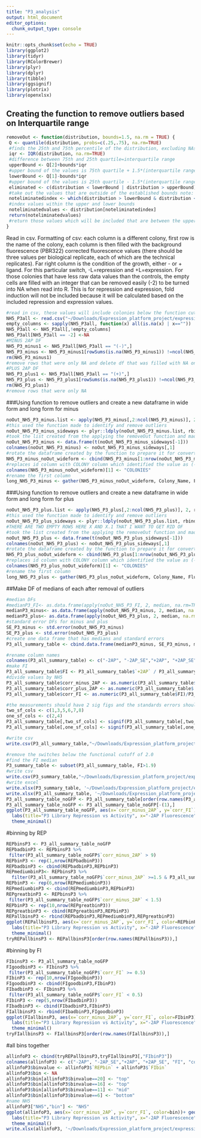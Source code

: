 ```yaml
---
title: "P3_analysis"
output: html_document
editor_options: 
  chunk_output_type: console
---
```


```r
knitr::opts_chunk$set(echo = TRUE)
library(ggplot2)
library(tidyr)
library(RColorBrewer)
library(plyr)
library(dplyr)
library(tibble)
library(ggsignif)
library(plotrix)
library(openxlsx)
```

## Creating the function to remove outliers based on Interquartile range

```r
removeOut <- function(distribution, bounds=1.5, na.rm = TRUE) {
 Q <- quantile(distribution, probs=c(.25,.75), na.rm=TRUE) 
 #finds the 25th and 75th percentile of the distribution, excluding NAs
 iqr <- IQR(distribution, na.rm=TRUE)
 #difference between 75th and 25th quartile=interquartile range
 upperBound <- Q[2]+bounds*iqr
 #upper bound of the values is 75th quartile + 1.5*(interquartile range) note: that 1.5 can be varied by changing bound
 lowerBound <- Q[1]-bounds*iqr
 #upper bound of the values is 25th quartile - 1.5*(interquartile range)
 eliminated <- c(distribution < lowerBound | distribution > upperBound)
 #take out the values that are outside of the established bounds note: that 1.5 can be varied by changing bound
 noteliminatedindex <- which(distribution > lowerBound & distribution < upperBound)
 #index values within the upper and lower bounds
 noteliminatedvalues <- distribution[noteliminatedindex]
 return(noteliminatedvalues)
 #return those values which will be included that are between the upper and lower bounds 
}
```

Read in csv.
Formatting of csv: each column is a different colony, first row is the name of the colony, each column is then filled with the background fluorescence (PBR322) corrected fluorescence values (there should be three values per biological replicate, each of which are the technical replicates). Far right column is the condition of the growth, either - or + ligand. For this particular switch, -L=repression and +L=expression. For those colonies that have less raw data values than the controls, the empty cells are filled with an integer that can be removed easily (-2) to be turned into NA when read into R. 
This is for repression and expression, fold induction will not be included because it will be calculated based on the included repression and expression values.
```r
#read in csv, these values will include colonies below the function cut off which has been defined here as 2.0
NH5_P3all <- read.csv("~/Downloads/Expression_platform_project/expression_platform_files/P3_library_data.csv", header=T)
empty_columns <- sapply(NH5_P3all, function(x) all(is.na(x) | x==""))
NH5_P3all <- NH5_P3all[,!empty_columns]
NH5_P3all[NH5_P3all == -2] <-NA
#MINUS 2AP DF
NH5_P3_minus1 <- NH5_P3all[NH5_P3all == "(-)",]
NH5_P3_minus <- NH5_P3_minus1[rowSums(is.na(NH5_P3_minus1)) !=ncol(NH5_P3_minus1),]
rm(NH5_P3_minus1)
#remove rows that were only NA and delete df that was filled with NA only columns
#PLUS 2AP DF
NH5_P3_plus1 <- NH5_P3all[NH5_P3all == "(+)",]
NH5_P3_plus <- NH5_P3_plus1[rowSums(is.na(NH5_P3_plus1)) !=ncol(NH5_P3_plus1),]
rm(NH5_P3_plus1)
#remove rows that were only NA 
```

###Using function to remove outliers and create a new dataframe in wide form and long form for minus
```r
noOut_NH5_P3_minus.list <- apply(NH5_P3_minus[,2:ncol(NH5_P3_minus)], 2, removeOut, na.rm=TRUE)
#this used the function made to identify and remove outliers 
noOut_NH5_P3_minus_sideways <- plyr::ldply(noOut_NH5_P3_minus.list, rbind)
#took the list created from the applying the removeOut function and made it into a dataframe 
noOut_NH5_P3_minus <- data.frame(t(noOut_NH5_P3_minus_sideways[-1]))
colnames(noOut_NH5_P3_minus) <- noOut_NH5_P3_minus_sideways[,1]
#rotate the dataframe created by the function to prepare it for converting to long form 
NH5_P3_minus_noOut_wideform <- cbind(NH5_P3_minus[1:nrow(noOut_NH5_P3_minus),1], noOut_NH5_P3_minus[,1:ncol(noOut_NH5_P3_minus)])
#replaces id column with COLONY column which identified the value as (-) or (+)
colnames(NH5_P3_minus_noOut_wideform)[1] <- "COLONIES"
#rename the first column 
long_NH5_P3_minus <- gather(NH5_P3_minus_noOut_wideform, Colony_Name, Fluorescence, -COLONIES)
```

###Using function to remove outliers and create a new dataframe in wide form and long form for plus
```r

noOut_NH5_P3_plus.list <- apply(NH5_P3_plus[,2:ncol(NH5_P3_plus)], 2, removeOut, na.rm=TRUE)
#this used the function made to identify and remove outliers 
noOut_NH5_P3_plus_sideways <- plyr::ldply(noOut_NH5_P3_plus.list, rbind)
#THERE ARE TWO EMPTY ROWS HERE X AND X.1 THAT I WANT TO GET RID OF 
#took the list created from the applying the removeOut function and made it into a dataframe 
noOut_NH5_P3_plus <- data.frame(t(noOut_NH5_P3_plus_sideways[-1]))
colnames(noOut_NH5_P3_plus) <- noOut_NH5_P3_plus_sideways[,1]
#rotate the dataframe created by the function to prepare it for converting to long form 
NH5_P3_plus_noOut_wideform <- cbind(NH5_P3_plus[1:nrow(noOut_NH5_P3_plus),1], noOut_NH5_P3_plus[,1:ncol(noOut_NH5_P3_plus)])
#replaces id column with COLONY column which identified the value as (-) or (+)
colnames(NH5_P3_plus_noOut_wideform)[1] <- "COLONIES"
#rename the first column 
long_NH5_P3_plus <- gather(NH5_P3_plus_noOut_wideform, Colony_Name, Fluorescence, -COLONIES)
```

##Make DF of medians of each after removal of outliers 
```r
#median DFs
#medianP3_FI<- as.data.frame(apply(noOut_NH5_P3_FI, 2, median, na.rm=TRUE))
medianP3_minus<- as.data.frame(apply(noOut_NH5_P3_minus, 2, median, na.rm=TRUE))
medianP3_plus<- as.data.frame(apply(noOut_NH5_P3_plus, 2, median, na.rm=TRUE))
#standard error DFs for minus and plus
SE_P3_minus <- std.error(noOut_NH5_P3_minus)
SE_P3_plus <- std.error(noOut_NH5_P3_plus)
#create one data frame that has medians and standard errors
P3_all_summary_table <- cbind.data.frame(medianP3_minus, SE_P3_minus, medianP3_plus, SE_P3_plus)

#rename column names
colnames(P3_all_summary_table) <- c("-2AP", "-2AP_SE","+2AP", "+2AP_SE")
#make FI
P3_all_summary_table$FI <- P3_all_summary_table$`+2AP` / P3_all_summary_table$`-2AP`
#divide values by NH5
P3_all_summary_table$corr_minus_2AP <- as.numeric(P3_all_summary_table$'-2AP')/P3_all_summary_table[c("NH5"),c("-2AP")]
P3_all_summary_table$corr_plus_2AP <- as.numeric(P3_all_summary_table$'+2AP')/P3_all_summary_table[c("NH5"),c("+2AP")]
P3_all_summary_table$corr_FI <- as.numeric(P3_all_summary_table$FI)/P3_all_summary_table[c("NH5"),c("FI")]

#the measurements should have 2 sig figs and the standards errors should have 1 sig fig
two_sf_cols <- c(1,3,5,6,7,8)
one_sf_cols <- c(2,4)
P3_all_summary_table[,two_sf_cols] <- signif(P3_all_summary_table[,two_sf_cols],2)
P3_all_summary_table[,one_sf_cols] <- signif(P3_all_summary_table[,one_sf_cols],1)

#write csv
write.csv(P3_all_summary_table,"~/Downloads/Expression_platform_project/expression_platform_files/analysis/output_files/P3/P3_all_summary_table.csv", row.names = TRUE)

#remove the switches below the functional cutoff of 2.0
#find the FI median
P3_summary_table <- subset(P3_all_summary_table, FI>1.9)
#write csv
write.csv(P3_summary_table,"~/Downloads/Expression_platform_project/expression_platform_files/analysis/output_files/P3/P3_summary_table.csv", row.names = TRUE)
#write excel
write.xlsx(P3_summary_table, '~/Downloads/Expression_platform_project/expression_platform_files/analysis/output_files/P3/P3_summary_table.xlsx', rowNames = TRUE)
write.xlsx(P3_all_summary_table, '~/Downloads/Expression_platform_project/expression_platform_files/analysis/output_files/P3/P3_all_summary_table.xlsx', rowNames = TRUE)
P3_all_summary_table_noGFP <- P3_all_summary_table[order(row.names(P3_all_summary_table)),]
P3_all_summary_table_noGFP <- P3_all_summary_table_noGFP[-(1),]
ggplot(P3_all_summary_table_noGFP, aes(x=`corr_minus_2AP`, y=`corr_FI`))+ geom_point(size=2, alpha=1, show.legend = FALSE)+
  labs(title="P3 Library Repression vs Activity", x="-2AP Fluorescence", y="Fold Induction")+
  theme_minimal()
```
#binning by REP
```r
REPbinsP3 <- P3_all_summary_table_noGFP
REPbadbinP3 <- REPbinsP3 %>% 
 filter(P3_all_summary_table_noGFP$`corr_minus_2AP` > 9)
REPbinP3 <- rep(1,nrow(REPbadbinP3))
REPbadbinP3 <- cbind(REPbadbinP3,REPbinP3)
REPmediumbinP3<- REPbinsP3 %>% 
  filter(P3_all_summary_table_noGFP$`corr_minus_2AP` >=1.5 & P3_all_summary_table_noGFP$`corr_minus_2AP` <=9)
REPbinP3 <- rep(6,nrow(REPmediumbinP3))
REPmediumbinP3 <- cbind(REPmediumbinP3,REPbinP3)
REPgreatbinP3 <- REPbinsP3 %>% 
 filter(P3_all_summary_table_noGFP$`corr_minus_2AP` < 1.5)
REPbinP3 <- rep(10,nrow(REPgreatbinP3))
REPgreatbinP3 <- cbind(REPgreatbinP3,REPbinP3)
REPallbinsP3 <- rbind(REPbadbinP3,REPmediumbinP3,REPgreatbinP3)
ggplot(REPallbinsP3, aes(x=`corr_minus_2AP`, y=`corr_FI`, color=REPbinP3))+ geom_point(size=2, alpha=1, show.legend = FALSE)+
  labs(title="P3 Library Repression vs Activity", x="-2AP Fluorescence", y="Fold Induction")+
  theme_minimal()
tryREPallbinsP3 <- REPallbinsP3[order(row.names(REPallbinsP3)),]
```

#binning by FI
```r
FIbinsP3 <- P3_all_summary_table_noGFP
FIgoodbinP3 <- FIbinsP3 %>% 
 filter(P3_all_summary_table_noGFP$`corr_FI` >= 0.5)
FIbinP3 <- rep(10,nrow(FIgoodbinP3))
FIgoodbinP3 <- cbind(FIgoodbinP3,FIbinP3)
FIbadbinP3 <- FIbinsP3 %>% 
 filter(P3_all_summary_table_noGFP$`corr_FI` < 0.5)
FIbinP3 <- rep(5,nrow(FIbadbinP3))
FIbadbinP3 <- cbind(FIbadbinP3,FIbinP3)
FIallbinsP3 <- rbind(FIbadbinP3,FIgoodbinP3)
ggplot(FIallbinsP3, aes(x=`corr_minus_2AP`, y=`corr_FI`, color=FIbinP3))+ geom_point(size=2, alpha=1, show.legend = FALSE)+
  labs(title="P3 Library Repression vs Activity", x="-2AP Fluorescence", y="Fold Induction")+
  theme_minimal()
tryFIallbinsP3 <- FIallbinsP3[order(row.names(FIallbinsP3)),]
```
#all bins together
```r
allinfoP3 <- cbind(tryREPallbinsP3,tryFIallbinsP3[,"FIbinP3"])
colnames(allinfoP3) <- c("-2AP", "-2AP_SE","+2AP", "+2AP_SE", "FI", "corr_minus_2AP", "corr_plus_2AP", "corr_FI", "REPbin", "FIbin")
allinfoP3$binvalue <- allinfoP3$`REPbin` + allinfoP3$`FIbin`
allinfoP3$bin <- NA
allinfoP3$bin[allinfoP3$binvalue==20] <- "top"
allinfoP3$bin[allinfoP3$binvalue==16] <- "top"
allinfoP3$bin[allinfoP3$binvalue==11] <- "mid"
allinfoP3$bin[allinfoP3$binvalue==6] <- "bottom"
#name NH5
allinfoP3["NH5","bin"] <- "NH5"
ggplot(allinfoP3, aes(x=`corr_minus_2AP`, y=`corr_FI`, color=bin))+ geom_point(size=2, alpha=1, show.legend = FALSE)+
  labs(title="P3 Library Repression vs Activity", x="-2AP Fluorescence", y="Fold Induction")+
  theme_minimal()
write.xlsx(allinfoP3, '~/Downloads/Expression_platform_project/expression_platform_files/analysis/output_files/P3/P3_binning.xlsx', rowNames = TRUE)
```
